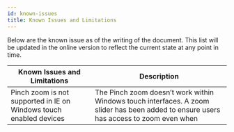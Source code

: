 ```yaml
---
id: known-issues
title: Known Issues and Limitations
---
```


Below are the known issue as of the writing of the document. This list will be updated in the online version to reflect the current state at any point in time.


|Known Issues and Limitations  |Description  |
|---------|---------|
|Pinch zoom is not supported in IE on Windows touch enabled devices     |    The Pinch zoom doesn’t work within Windows touch interfaces. A zoom slider has been added to ensure users has access to zoom even when     |





